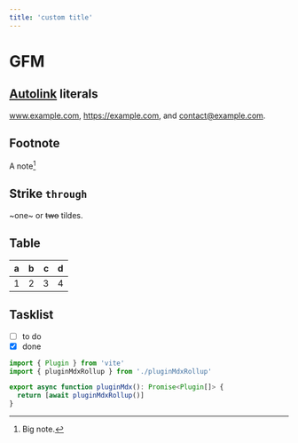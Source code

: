 ```yaml
---
title: 'custom title'
---
```


# GFM

## [Autolink](/index) literals

www.example.com, https://example.com, and contact@example.com.

## Footnote

A note[^1]

[^1]: Big note.

## Strike `through`

~one~ or ~~two~~ tildes.

## Table

| a   | b   |   c |  d  |
| --- | :-- | --: | :-: |
| 1   | 2   |   3 |  4  |

## Tasklist

- [ ] to do
- [x] done

```ts
import { Plugin } from 'vite'
import { pluginMdxRollup } from './pluginMdxRollup'

export async function pluginMdx(): Promise<Plugin[]> {
  return [await pluginMdxRollup()]
}
```
